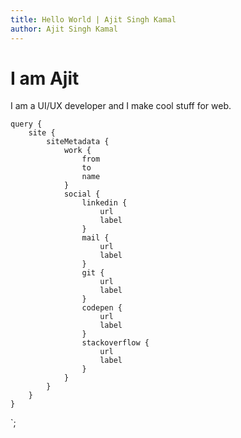 ```yaml
---
title: Hello World | Ajit Singh Kamal
author: Ajit Singh Kamal
---
```



<Seo title={props.pageContext.frontmatter.title}></Seo>
<Banner greeting="Hello!! world">
	<h1>I am Ajit</h1>
	<p>I am a UI/UX developer and I make cool stuff for web.</p>
</Banner>
<Social navData={Object.values(props.data.site.siteMetadata.social)} />
<Work portfolio={props.data.site.siteMetadata.work} />

	query {
		site {
			siteMetadata {
				work {
					from
					to
					name
				}
				social {
					linkedin {
						url
						label
					}
					mail {
						url
						label
					}
					git {
						url
						label
					}
					codepen {
						url
						label
					}
					stackoverflow {
						url
						label
					}
				}
			}
		}
	}
`;
